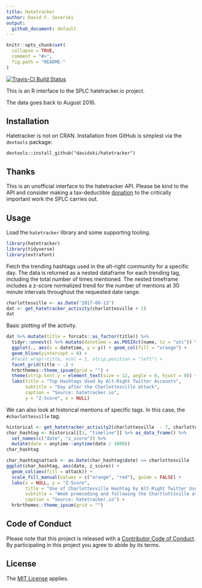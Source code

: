 ```yaml
---
title: Hatetracker
author: David F. Severski
output:
  github_document: default
---
```


<!-- README.md is generated from README.Rmd. Please edit that file -->

```r
knitr::opts_chunk$set(
  collapse = TRUE,
  comment = "#>",
  fig.path = "README-"
)
```

[![Travis-CI Build Status](https://travis-ci.org/davidski/hatetracker.svg?branch=master)](https://travis-ci.org/davidski/hatetracker)
 
This is an R interface to the SPLC hatetracker.io project.

The data goes back to August 2016.

## Installation

Hatetracker is not on CRAN. Installation from GitHub is simplest via the 
`devtools` package:

`devtools::install_github("davidski/hatetracker")`


## Thanks

This is an unofficial interface to the hatetracker API. Please be kind to 
the API and consider making a tax-deductible [donation](https://donate.splcenter.org/sslpage.aspx?pid=463) to the critically important work the SPLC carries out.

## Usage

Load the `hatetracker` library and some supporting tooling.

```r
library(hatetracker)
library(tidyverse)
library(extrafont)
```

Fetch the trending hashtags used in the alt-right community for a specific 
day. The data is returned as a nested dataframe for each trending tag, 
including the total number of times mentioned. The nested timeframe includes 
a z-score normalized trend for the number of mentions at 30 minute intervals 
throughout the requested date range.

```r
charlottesville <- as.Date("2017-08-13")
dat <- get_hatetracker_activity(charlottesville + 1)
dat
```

Basic plotting of the activity.

```r
dat %>% mutate(title = forcats::as_factor(title)) %>% 
  tidyr::unnest() %>% mutate(datetime = as.POSIXct(name, tz = "utc")) %>% 
  ggplot(., aes(x = datetime, y = y)) + geom_col(fill = "orange") + 
  geom_hline(yintercept = 0) +
  #facet_wrap(~title, ncol = 1, strip.position = "left") +
  facet_grid(title ~ .) +
  hrbrthemes::theme_ipsum(grid = "") + 
  theme(strip.text.y = element_text(size = 12, angle = 0, hjust = 0)) +
  labs(title = "Top Hashtags Used by Alt-Right Twitter Accounts", 
       subtitle = "Day after the Charlottesville attack",
       caption = "Source: hatetracker.io",
       y = "Z-Score", x = NULL)
```

We can also look at historical mentions of specific tags. In this case, the 
`#charlottesville` tag.
```r
historical <- get_hatetracker_activity2(charlottesville  - 7, charlottesville + 7)
char_hashtag <- historical[[1, "timeline"]] %>% as_data_frame() %>% 
  set_names(c("date", "z_score")) %>% 
  mutate(date = anytime::anytime(date / 1000))
char_hashtag
```

```r
char_hashtag$attack <- as.Date(char_hashtag$date) == charlottesville
ggplot(char_hashtag, aes(date, z_score)) + 
  geom_col(aes(fill = attack)) +
  scale_fill_manual(values = c("orange", "red"), guide = FALSE) + 
  labs(x = NULL, y = "Z-Score", 
       title = "Use of Charlottesville Hashtag by Alt-Right Twitter Users", 
       subtitle = "Week preeceding and following the Chartlottsville attack",
       caption = "Source: hatetracker.io") +
  hrbrthemes::theme_ipsum(grid = "")
```

## Code of Conduct

Please note that this project is released with a [Contributor Code of Conduct](CONDUCT.md). By participating in this project you agree to abide by its terms.

## License

The [MIT License](LICENSE) applies.
